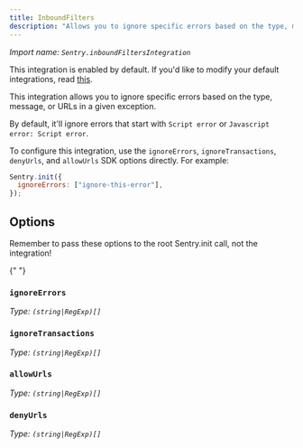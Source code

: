 ```yaml
---
title: InboundFilters
description: "Allows you to ignore specific errors based on the type, message, or URLs in a given exception. (default)"
---
```


_Import name: `Sentry.inboundFiltersIntegration`_

This integration is enabled by default. If you'd like to modify your default integrations, read [this](./../#modifying-default-integrations).

This integration allows you to ignore specific errors based on the type, message, or URLs in a given exception.

By default, it'll ignore errors that start with `Script error` or `Javascript error: Script error`.

To configure this integration, use the `ignoreErrors`, `ignoreTransactions`, `denyUrls`, and `allowUrls` SDK options directly. For example:

```JavaScript
Sentry.init({
  ignoreErrors: ["ignore-this-error"],
});
```

## Options

<Alert>

Remember to pass these options to the root Sentry.init call, not the integration!

</Alert>{" "}

### `ignoreErrors`

_Type: `(string|RegExp)[]`_

<Include name="platforms/configuration/options/ignore-errors.mdx" />

### `ignoreTransactions`

_Type: `(string|RegExp)[]`_

<Include name="platforms/configuration/options/ignore-transactions.mdx" />

### `allowUrls`

_Type: `(string|RegExp)[]`_

<Include name="platforms/configuration/options/allow-urls.mdx" />

### `denyUrls`

_Type: `(string|RegExp)[]`_

<Include name="platforms/configuration/options/deny-urls.mdx" />
